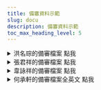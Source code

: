---
title: 備審資料示範
slug: docu
description: 備審資料示範
toc_max_heading_level: 5
---  



<details>
  <summary>洪名琮的備審檔案 點我</summary>
  <div>
    <div>
      <p><a href="https://drive.google.com/drive/folders/1cnre4JeC6HcrnEakJeUjdfBD1hcO5tva?usp=sharing"><b>點我查看我的二階備審檔案</b></a></p>
      </div>
    <details>
      <summary>
        <Highlight color='purple'>特點</Highlight>
      </summary>
      <div>
        <b>用word和PDF工具做的，不會讓人高攀不起</b>
      </div>
    </details>
    <details>
      <summary>
        <Highlight color='purple'>缺點</Highlight>
      </summary>
      <div>
        <b><span style={{color: 'red'}}>我經歷比較不豐富...能寫的東西比較少，設計感也比較簡陋</span></b>
      </div>
    </details>
  </div>
</details>

<details>
  <summary>張君祥的備審檔案 點我</summary>
  <div>
    <div>
      <b><p><a target="\_blank" href={require('./政大資科學習歷程自述lucker公開版.pdf').default}>點我下載張君祥的政大資科備審</a></p></b>
      </div>
    <details>
      <summary>
         <highlight color="#25c2a0">特點</highlight>
      </summary>
      <div>
        <span style={{color: 'red'}}><b>內容足夠，108年課綱第一屆畢業生</b> </span> <br/>
        並且他用了非常多事實舉例證明他的個性特點以及能力
        <br/>  
        排版好看，但不容易，不是用一般的排版軟體
        <p> </p>
        <h4><p><a href="https://jcshawn.com/university-application-documents/">LINK_張君祥的備審製作教學</a></p></h4>
      </div>
    </details>
    <details>
      <summary>
         <highlight color="#25c2a0">缺點</highlight>
      </summary>
      <div>
        <span style={{color: 'red'}}><b>最好第一頁就用表格呈現他的具體事績</b> </span> <br/>
        並且內容可以再更精簡一些
      </div>
    </details>
  </div>
</details>

<details>
  <summary>⾱詠祥的備審檔案 點我</summary>
  <div>
    <div>
      <b><p><a target="\_blank" href={require('./nctu.pdf').default}>點我下載⾱詠祥的政大資科備審</a></p></b>
      </div>
    <details>
      <summary>
         <highlight color="#25c2a0">特點</highlight>
      </summary>
      <div>
        <span style={{color: 'red'}}><b>內容超多，舊課綱畢業生</b> </span> <br/>
        並且他用了非常多事實舉例證明他的個性特點以及能力
        <br/>  
        具有設計感，但不容易達成，若對於相關工具不熟悉的話。
        <p> </p>
        <h4><a href="https://blog.sean.taipei/2019/08/nctu">LINK_他的備審過程記錄</a></h4>
      </div>
    </details>
    <details>
      <summary>
         <highlight color="#25c2a0">零缺點</highlight>
      </summary>
      <div>
        <span style={{color: 'red'}}><b>內容有點太多</b> </span> <br/>
        可以再更精簡一些，但真的是一般人難以企及的高度和豐富經歷。
      </div>
    </details>
  </div>
</details>

<details>
  <summary>何承軒的備審檔案全英文 點我</summary>
  <div>
    <div>
      <b><p><a target="\_blank" href={require('./Appdoc-blur-downscaled.pdf').default}>點我下載何承軒的北科大資科備審</a></p></b>
      </div>
    <details>
      <summary>
         <highlight color="#25c2a0">特點</highlight>
      </summary>
      <div>
        <span style={{color: 'red'}}><b>內容超多，全英文，舊課綱畢業生</b> </span> <br/>
        並且他用了非常多事實舉例證明他的個性特點以及能力，有序地整理，第一頁直接開門見山放上自己的經歷<br/>
        他已經超越一般高中工科學生的等級了😂他是斜槓青年
        <br/>  
        排版好看，是用Angular這個網頁框架來撰寫，難度超高 (直接寫網頁了)
        <p> </p>
      </div>
    </details>
    <details>
      <summary>
         <highlight color="#25c2a0">幾乎沒有缺點</highlight>
      </summary>
      <div>
        <span style={{color: 'red'}}><b>內容真的太多了</b> </span> <br/>
        只是一般能很難在高中就達到他的成就。<br/>
        因為大家還不太清楚自己要甚麼。
      </div>
    </details>
  </div>
</details>
